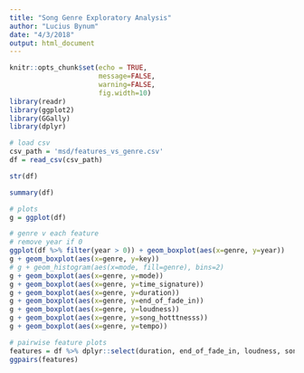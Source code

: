 ```yaml
---
title: "Song Genre Exploratory Analysis"
author: "Lucius Bynum"
date: "4/3/2018"
output: html_document
---
```


```r
knitr::opts_chunk$set(echo = TRUE,
                      message=FALSE,
                      warning=FALSE,
                      fig.width=10)
library(readr)
library(ggplot2)
library(GGally)
library(dplyr)
```

```r
# load csv
csv_path = 'msd/features_vs_genre.csv'
df = read_csv(csv_path)
```

```r
str(df)
```

```r
summary(df)
```

```r
# plots
g = ggplot(df)

# genre v each feature
# remove year if 0
ggplot(df %>% filter(year > 0)) + geom_boxplot(aes(x=genre, y=year))
g + geom_boxplot(aes(x=genre, y=key))
# g + geom_histogram(aes(x=mode, fill=genre), bins=2)
g + geom_boxplot(aes(x=genre, y=mode))
g + geom_boxplot(aes(x=genre, y=time_signature))
g + geom_boxplot(aes(x=genre, y=duration))
g + geom_boxplot(aes(x=genre, y=end_of_fade_in))
g + geom_boxplot(aes(x=genre, y=loudness))
g + geom_boxplot(aes(x=genre, y=song_hotttnesss))
g + geom_boxplot(aes(x=genre, y=tempo))
```

```r
# pairwise feature plots
features = df %>% dplyr::select(duration, end_of_fade_in, loudness, song_hotttnesss, tempo)
ggpairs(features)
```

